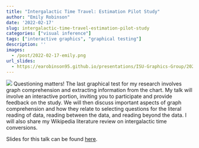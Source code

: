 ```yaml
---
title: "Intergalactic Time Travel: Estimation Pilot Study"
author: "Emily Robinson"
date: '2022-02-17'
slug: intergalactic-time-travel-estimation-pilot-study
categories: ["visual inference"]
tags: ["interactive graphics", "graphical testing"]
description: ''
images:
  - /post/2022-02-17-emily.png
url_slides:
  - https://earobinson95.github.io/presentations/ISU-Graphics-Group/2022-02-16-intergalactic-population-estimation/index.html#1
---
```


![](/post/2022-02-17-emily.png)
Questioning matters! The last graphical test for my research involves graph comprehension and extracting information from the chart. My talk will involve an interactive portion, inviting you to participate and provide feedback on the study. We will then discuss important aspects of graph comprehension and how they relate to selecting questions for the literal reading of data, reading between the data, and reading beyond the data. I will also share my Wikipedia literature review on intergalactic time conversions.

Slides for this talk can be found [here](https://earobinson95.github.io/presentations/ISU-Graphics-Group/2022-02-16-intergalactic-population-estimation/index.html#1).
